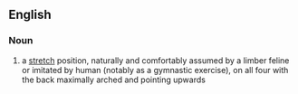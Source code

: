 ==English==

===Noun===
{{en-noun|sg=[[cat]] [[stretch]]|es}}

# a [[stretch]] position, naturally and comfortably assumed by a limber feline or imitated by human (notably as a gymnastic exercise), on all four with the back maximally arched and pointing upwards